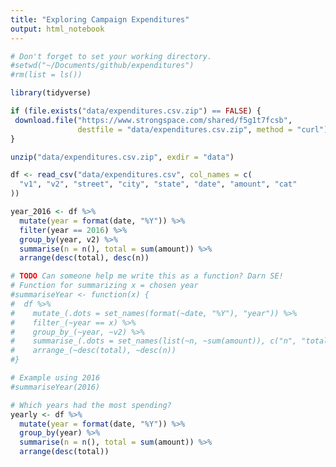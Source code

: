 ```yaml
---
title: "Exploring Campaign Expenditures"
output: html_notebook
---
```


```r
# Don't forget to set your working directory.
#setwd("~/Documents/github/expenditures")
#rm(list = ls())
```

```r
library(tidyverse)
```

```r
if (file.exists("data/expenditures.csv.zip") == FALSE) {
 download.file("https://www.strongspace.com/shared/f5g1t7fcsb", 
               destfile = "data/expenditures.csv.zip", method = "curl") 
}

unzip("data/expenditures.csv.zip", exdir = "data")

df <- read_csv("data/expenditures.csv", col_names = c(
  "v1", "v2", "street", "city", "state", "date", "amount", "cat"
))
```

```r
year_2016 <- df %>%
  mutate(year = format(date, "%Y")) %>%
  filter(year == 2016) %>%
  group_by(year, v2) %>%
  summarise(n = n(), total = sum(amount)) %>%
  arrange(desc(total), desc(n))

# TODO Can someone help me write this as a function? Darn SE!
# Function for summarizing x = chosen year
#summariseYear <- function(x) {
#  df %>% 
#    mutate_(.dots = set_names(format(~date, "%Y"), "year")) %>%
#    filter_(~year == x) %>%
#    group_by_(~year, ~v2) %>%
#    summarise_(.dots = set_names(list(~n, ~sum(amount)), c("n", "total"))) %>%
#    arrange_(~desc(total), ~desc(n))
#}

# Example using 2016
#summariseYear(2016)
```

```r
# Which years had the most spending?
yearly <- df %>%
  mutate(year = format(date, "%Y")) %>%
  group_by(year) %>%
  summarise(n = n(), total = sum(amount)) %>%
  arrange(desc(total))
```